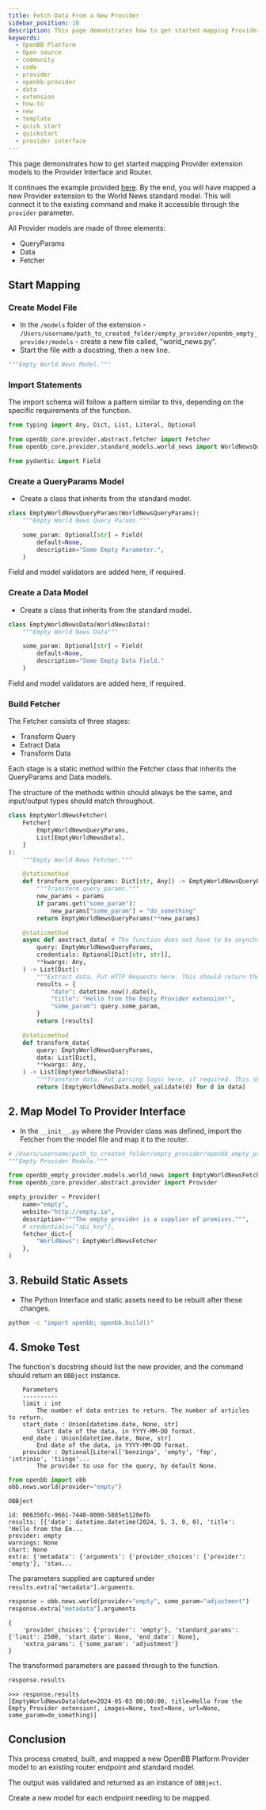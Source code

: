 ```yaml
---
title: Fetch Data From a New Provider
sidebar_position: 10
description: This page demonstrates how to get started mapping Provider extension models to the Provider Interface and Router. By the end, you will have mapped a new Provider extension to World News standard model.
keywords:
  - OpenBB Platform
  - Open source
  - community
  - code
  - provider
  - openbb-provider
  - data
  - extension
  - how-to
  - new
  - template
  - quick start
  - quickstart
  - provider interface
---
```



<HeadTitle title="Quick Start - Fetch Data From a New Provider - How-To - Development | OpenBB Platform Docs" />

This page demonstrates how to get started mapping Provider extension models to the Provider Interface and Router.

It continues the example provided [here](create_new_provider_extension). By the end, you will have mapped a new Provider extension to the World News standard model. This will connect it to the existing command and make it accessible through the `provider` parameter.

All Provider models are made of three elements:

- QueryParams
- Data
- Fetcher

## Start Mapping

### Create Model File

- In the `/models` folder of the extension - `/Users/username/path_to_created_folder/empty_provider/openbb_empty_provider/models` - create a new file called, "world_news.py".
- Start the file with a docstring, then a new line.

```python
"""Empty World News Model."""

```

### Import Statements

The import schema will follow a pattern similar to this, depending on the specific requirements of the function.

```python
from typing import Any, Dict, List, Literal, Optional

from openbb_core.provider.abstract.fetcher import Fetcher
from openbb_core.provider.standard_models.world_news import WorldNewsQueryParams, WorldNewsData

from pydantic import Field
```

### Create a QueryParams Model

- Create a class that inherits from the standard model.

```python
class EmptyWorldNewsQueryParams(WorldNewsQueryParams):
    """Empty World News Query Params."""

    some_param: Optional[str] = Field(
        default=None,
        description="Some Empty Parameter.",
    )
```

Field and model validators are added here, if required.

### Create a Data Model

- Create a class that inherits from the standard model.

```python
class EmptyWorldNewsData(WorldNewsData):
    """Empty World News Data"""

    some_param: Optional[str] = Field(
        default=None,
        description="Some Empty Data Field."
    )
```

Field and model validators are added here, if required.

### Build Fetcher

The Fetcher consists of three stages:

- Transform Query
- Extract Data
- Transform Data

Each stage is a static method within the Fetcher class that inherits the QueryParams and Data models.

The structure of the methods within should always be the same, and input/output types should match throughout.

```python
class EmptyWorldNewsFetcher(
    Fetcher[
        EmptyWorldNewsQueryParams,
        List[EmptyWorldNewsData],
    ]
):
    """Empty World News Fetcher."""

    @staticmethod
    def transform_query(params: Dict[str, Any]) -> EmptyWorldNewsQueryParams:
        """Transform query params."""
        new_params = params
        if params.get("some_param"):
            new_params["some_param"] = "do_something"
        return EmptyWorldNewsQueryParams(**new_params)

    @staticmethod
    async def aextract_data( # The function does not have to be asynchronous. If not, remove the leading 'a', 'extract_data'.
        query: EmptyWorldNewsQueryParams,
        credentials: Optional[Dict[str, str]],
        **kwargs: Any,
    ) -> List[Dict]:
        """Extract data. Put HTTP Requests here. This should return the closest form of raw data possible."""
        results = {
            "date": datetime.now().date(),
            "title": "Hello from the Empty Provider extension!",
            "some_param": query.some_param,
        }
        return [results]

    @staticmethod
    def transform_data(
        query: EmptyWorldNewsQueryParams,
        data: List[Dict],
        **kwargs: Any,
    ) -> List[EmptyWorldNewsData]:
        """Transform data. Put parsing logic here, if required. This should return validated data models."""
        return [EmptyWorldNewsData.model_validate(d) for d in data]
```

## 2. Map Model To Provider Interface

- In the `__init__.py` where the Provider class was defined, import the Fetcher from the model file and map it to the router.

```python
# /Users/username/path_to_created_folder/empty_provider/openbb_empty_provider/__init__.py
"""Empty Provider Module."""

from openbb_empty_provider.models.world_news import EmptyWorldNewsFetcher
from openbb_core.provider.abstract.provider import Provider

empty_provider = Provider(
    name="empty",
    website="http://empty.io",
    description="""The empty provider is a supplier of promises.""",
    # credentials=["api_key"],
    fetcher_dict={
        "WorldNews": EmptyWorldNewsFetcher
    },
)
```

## 3. Rebuild Static Assets

- The Python Interface and static assets need to be rebuilt after these changes.

```bash
python -c "import openbb; openbb.build()"
```

## 4. Smoke Test

The function's docstring should list the new provider, and the command should return an `OBBject` instance.

```console
    Parameters
    ----------
    limit : int
        The number of data entries to return. The number of articles to return.
    start_date : Union[datetime.date, None, str]
        Start date of the data, in YYYY-MM-DD format.
    end_date : Union[datetime.date, None, str]
        End date of the data, in YYYY-MM-DD format.
    provider : Optional[Literal['benzinga', 'empty', 'fmp', 'intrinio', 'tiingo'...
        The provider to use for the query, by default None.
```

```python
from openbb import obb
obb.news.world(provider="empty")
```

```console
OBBject

id: 066356fc-9661-7448-8000-5885e5120efb
results: [{'date': datetime.datetime(2024, 5, 3, 0, 0), 'title': 'Hello from the Em...
provider: empty
warnings: None
chart: None
extra: {'metadata': {'arguments': {'provider_choices': {'provider': 'empty'}, 'stan...
```

The parameters supplied are captured under `results.extra["metadata"].arguments`.

```python
response = obb.news.world(provider="empty", some_param="adjustment")
response.extra["metadata"].arguments
```

```console
{
    'provider_choices': {'provider': 'empty'}, 'standard_params': {'limit': 2500, 'start_date': None, 'end_date': None},
    'extra_params': {'some_param': 'adjustment'}
}
```

The transformed parameters are passed through to the function.

```python
response.results
```

```console
>>> response.results
[EmptyWorldNewsData(date=2024-05-03 00:00:00, title=Hello from the Empty Provider extension!, images=None, text=None, url=None, some_param=do_something)]
```

## Conclusion

This process created, built, and mapped a new OpenBB Platform Provider model to an existing router endpoint and standard model.

The output was validated and returned as an instance of `OBBject`.

Create a new model for each endpoint needing to be mapped.
